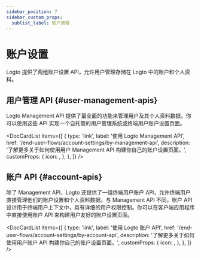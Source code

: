 ```yaml
---
sidebar_position: 7
sidebar_custom_props:
  sublist_label: 账户流程
---
```



# 账户设置

Logto 提供了两组账户设置 API，允许用户管理存储在 Logto 中的账户和个人资料。

## 用户管理 API \{#user-management-apis}

Logto Management API 提供了最全面的功能来管理用户及其个人资料数据。你可以使用这些 API 实现一个自托管的用户管理系统或终端用户账户设置页面。

<DocCardList
  items={[
    {
      type: 'link',
      label: '使用 Logto Management API',
      href: '/end-user-flows/account-settings/by-management-api',
      description: '了解更多关于如何使用用户 Management API 构建你自己的账户设置页面。',
      customProps: {
        icon: <GearIcon />,
      },
    },
  ]}
/>

## 账户 API \{#account-apis}

除了 Management API，Logto 还提供了一组终端用户账户 API，允许终端用户直接管理他们的账户设置和个人资料数据。与 Management API 不同，账户 API 设计用于终端用户上下文中，具有详细的用户权限控制。你可以在客户端应用程序中直接使用账户 API 来构建用户友好的账户设置页面。

<DocCardList
  items={[
    {
      type: 'link',
      label: '使用 Logto 账户 API',
      href: '/end-user-flows/account-settings/by-account-api',
      description: '了解更多关于如何使用用户账户 API 构建你自己的账户设置页面。',
      customProps: {
        icon: <GearIcon />,
      },
    },
  ]}
/>
